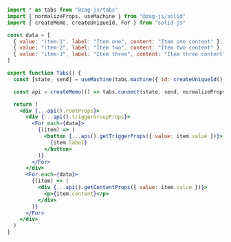 ```jsx
import * as tabs from "@zag-js/tabs"
import { normalizeProps, useMachine } from "@zag-js/solid"
import { createMemo, createUniqueId, For } from "solid-js"

const data = [
  { value: "item-1", label: "Item one", content: "Item one content" },
  { value: "item-2", label: "Item two", content: "Item two content" },
  { value: "item-3", label: "Item three", content: "Item three content" },
]

export function Tabs() {
  const [state, send] = useMachine(tabs.machine({ id: createUniqueId(), value: "item-1" }))

  const api = createMemo(() => tabs.connect(state, send, normalizeProps))

  return (
    <div {...api().rootProps}>
      <div {...api().triggerGroupProps}>
        <For each={data}>
          {(item) => (
            <button {...api().getTriggerProps({ value: item.value })}>
              {item.label}
            </button>
          )}
        </For>
      </div>
      <For each={data}>
        {(item) => (
          <div {...api().getContentProps({ value: item.value })}>
            <p>{item.content}</p>
          </div>
        )}
      </For>
    </div>
  )
}
```
